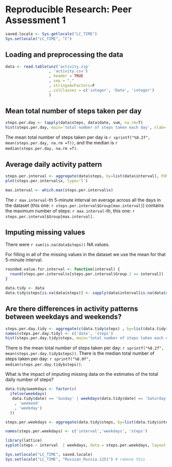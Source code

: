# Reproducible Research: Peer Assessment 1
```{r echo=FALSE, results='hide'}
saved.locale <- Sys.getlocale("LC_TIME")
Sys.setlocale("LC_TIME", "C")
```

## Loading and preprocessing the data
```{r}
data <- read.table(unz('activity.zip'
                   , 'activity.csv')
                   , header = TRUE
                   , sep = ","
                   , stringsAsFactors=F
                   , colClasses = c('integer', 'Date', 'integer')
                   )
```


## Mean total number of steps taken per day
```{r}
steps.per.day <- tapply(data$steps, data$date, sum, na.rm=T)
hist(steps.per.day, main='total number of steps taken each day', xlab='steps per day')
```
The mean total number of steps taken per day is  `r sprintf("%8.2f", mean(steps.per.day, na.rm =T))`,
and the median is `r median(steps.per.day, na.rm =T)`.


## Average daily activity pattern
```{r}
steps.per.interval <- aggregate(data$steps, by=list(data$interval), FUN=mean, na.rm=T)
plot(steps.per.interval$x, type='l')

max.interval <- which.max(steps.per.interval$x)

```

The `r max.interval`-th 5-minute interval on average across all the days in the dataset (this one:  `r steps.per.interval$Group[max.interval]`) contains the maximum number of steps: `r max.interval`-th, this one:  `r steps.per.interval$Group[max.interval]`.

## Imputing missing values
There were `r sum(is.na(data$steps))` NA values.

For filling in all of the missing values in the dataset we use the mean for that 5-minute interval.

```{r}
rounded.value.for.interval <- function(interval) {
  round(steps.per.interval$x[steps.per.interval$Group.1 == interval])
}

data.tidy <- data
data.tidy$steps[is.na(data$steps)] <- sapply(data$interval[is.na(data$steps)], rounded.value.for.interval)
```


## Are there differences in activity patterns between weekdays and weekends?
```{r}
steps.per.day.tidy <- aggregate(c(data.tidy$steps) , by=list(data.tidy$date), FUN=sum)
names(steps.per.day.tidy) <- c('date', 'steps')
hist(steps.per.day.tidy$steps, main='total number of steps taken each day', xlab='steps per day')

```
There is the mean total number of steps taken per day: `r sprintf("%8.2f", mean(steps.per.day.tidy$steps))`.
There is the median total number of steps taken per day: `r sprintf("%8.0f", median(steps.per.day.tidy$steps))`.

What is the impact of imputing missing data on the estimates of the total
daily number of steps?


```{r}
data.tidy$weekdays <- factor(c(
  ifelse(weekdays(
   data.tidy$date) == 'Sunday' | weekdays(data.tidy$date) == 'Saturday'
    , 'weekend'
    , 'weekday')
  ))

steps.per.weekdays <- aggregate(data.tidy$steps, by=list(data.tidy$interval, data.tidy$weekdays), FUN=mean)

names(steps.per.weekdays) <- c('interval','weekdays', 'steps')

library(lattice)
xyplot(steps ~ interval  | weekdays, data = steps.per.weekdays, layout = c(1, 2), type='l')

```

```{r echo=FALSE, results='hide'}
Sys.setlocale("LC_TIME", saved.locale)
Sys.setlocale("LC_TIME", "Russian_Russia.1251") # remove this
```




